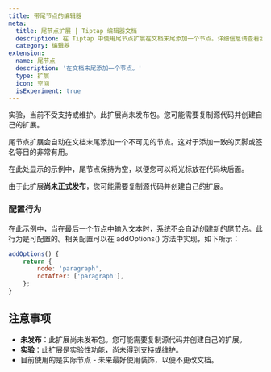 ```yaml
---
title: 带尾节点的编辑器
meta:
  title: 尾节点扩展 | Tiptap 编辑器文档
  description: 在 Tiptap 中使用尾节点扩展在文档末尾添加一个节点。详细信息请查看我们的文档！
  category: 编辑器
extension:
  name: 尾节点
  description: '在文档末尾添加一个节点。'
  type: 扩展
  icon: 空间
  isExperiment: true
---
```



<Callout variant="warning" title="实验" hasCalloutAfter>

实验，当前不受支持或维护。此扩展尚未发布包。您可能需要复制源代码并创建自己的扩展。

</Callout>

尾节点扩展会自动在文档末尾添加一个不可见的节点。这对于添加一致的页脚或签名等目的非常有用。

在此处显示的示例中，尾节点保持为空，以便您可以将光标放在代码块后面。

由于此扩展**尚未正式发布**，您可能需要复制源代码并创建自己的扩展。

<CodeDemo path="/Experiments/TrailingNode" />

### 配置行为
在此示例中，当在最后一个节点中输入文本时，系统不会自动创建新的尾节点。此行为是可配置的。相关配置可以在 addOptions() 方法中实现，如下所示：

```js
addOptions() {
    return {
        node: 'paragraph',
        notAfter: ['paragraph'],
    };
}
```

## 注意事项

- **未发布**：此扩展尚未发布包。您可能需要复制源代码并创建自己的扩展。
- **实验**：此扩展是实验性功能，尚未得到支持或维护。
- 目前使用的是实际节点 - 未来最好使用装饰，以便不更改文档。